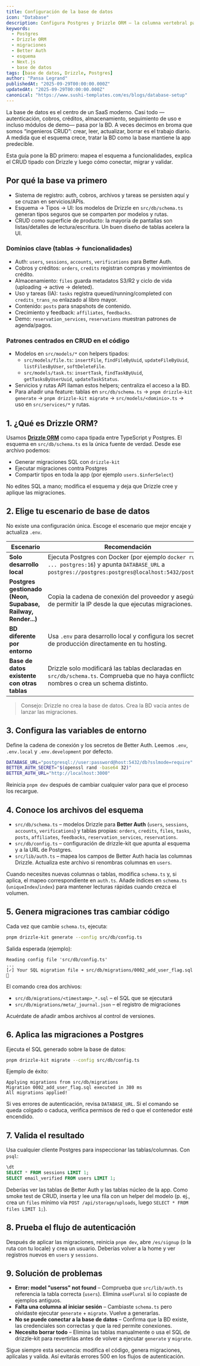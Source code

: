 ```yaml
---
title: Configuración de la base de datos
icon: "Database"
description: Configura Postgres y Drizzle ORM — la columna vertebral para auth, cobros, almacenamiento, tareas y tablas de la app.
keywords:
  - Postgres
  - Drizzle ORM
  - migraciones
  - Better Auth
  - esquema
  - Next.js
  - base de datos
tags: [base de datos, Drizzle, Postgres]
author: "Pansa Legrand"
publishedAt: "2025-09-29T00:00:00.000Z"
updatedAt: "2025-09-29T00:00:00.000Z"
canonical: "https://www.sushi-templates.com/es/blogs/database-setup"
---
```


La base de datos es el centro de un SaaS moderno. Casi todo —autenticación, cobros, créditos, almacenamiento, seguimiento de uso e incluso módulos de demo— pasa por la BD. A veces decimos en broma que somos “ingenieros CRUD”: crear, leer, actualizar, borrar es el trabajo diario. A medida que el esquema crece, tratar la BD como la base mantiene la app predecible.

Esta guía pone la BD primero: mapea el esquema a funcionalidades, explica el CRUD tipado con Drizzle y luego cómo conectar, migrar y validar.

## Por qué la base va primero

- Sistema de registro: auth, cobros, archivos y tareas se persisten aquí y se cruzan en servicios/APIs.
- Esquema → Tipos → UI: los modelos de Drizzle en `src/db/schema.ts` generan tipos seguros que se comparten por modelos y rutas.
- CRUD como superficie de producto: la mayoría de pantallas son listas/detalles de lectura/escritura. Un buen diseño de tablas acelera la UI.

### Dominios clave (tablas → funcionalidades)

- Auth: `users`, `sessions`, `accounts`, `verifications` para Better Auth.
- Cobros y créditos: `orders`, `credits` registran compras y movimientos de crédito.
- Almacenamiento: `files` guarda metadatos S3/R2 y ciclo de vida (uploading → active → deleted).
- Uso y tareas (IA): `tasks` registra queued/running/completed con `credits_trans_no` enlazado al libro mayor.
- Contenido: `posts` para snapshots de contenido.
- Crecimiento y feedback: `affiliates`, `feedbacks`.
- Demo: `reservation_services`, `reservations` muestran patrones de agenda/pagos.

### Patrones centrados en CRUD en el código

- Modelos en `src/models/*` con helpers tipados:
  - `src/models/file.ts`: `insertFile`, `findFileByUuid`, `updateFileByUuid`, `listFilesByUser`, `softDeleteFile`.
  - `src/models/task.ts`: `insertTask`, `findTaskByUuid`, `getTasksByUserUuid`, `updateTaskStatus`.
- Servicios y rutas API llaman estos helpers; centraliza el acceso a la BD.
- Para añadir una feature: tablas en `src/db/schema.ts` → `pnpm drizzle-kit generate` → `pnpm drizzle-kit migrate` → `src/models/<dominio>.ts` → uso en `src/services/*` y rutas.

## 1. ¿Qué es Drizzle ORM?

Usamos **[Drizzle ORM](https://orm.drizzle.team/)** como capa tipada entre
TypeScript y Postgres. El esquema en `src/db/schema.ts` es la única fuente de
verdad. Desde ese archivo podemos:

- Generar migraciones SQL con `drizzle-kit`
- Ejecutar migraciones contra Postgres
- Compartir tipos en toda la app (por ejemplo `users.$inferSelect`)

No edites SQL a mano; modifica el esquema y deja que Drizzle cree y aplique las
migraciones.

## 2. Elige tu escenario de base de datos

No existe una configuración única. Escoge el escenario que mejor encaje y
actualiza `.env`.

| Escenario | Recomendación |
| --- | --- |
| **Solo desarrollo local** | Ejecuta Postgres con Docker (por ejemplo `docker run ... postgres:16`) y apunta `DATABASE_URL` a `postgres://postgres:postgres@localhost:5432/postgres`. |
| **Postgres gestionado (Neon, Supabase, Railway, Render...)** | Copia la cadena de conexión del proveedor y asegúrate de permitir la IP desde la que ejecutas migraciones. |
| **BD diferente por entorno** | Usa `.env` para desarrollo local y configura los secretos de producción directamente en tu hosting. |
| **Base de datos existente con otras tablas** | Drizzle solo modificará las tablas declaradas en `src/db/schema.ts`. Comprueba que no haya conflictos de nombres o crea un schema distinto. |

> Consejo: Drizzle no crea la base de datos. Crea la BD vacía antes de lanzar
> las migraciones.

## 3. Configura las variables de entorno

Define la cadena de conexión y los secretos de Better Auth. Leemos `.env`,
`.env.local` y `.env.development` por defecto.

```bash  title=".env"
DATABASE_URL="postgresql://user:password@host:5432/db?sslmode=require"
BETTER_AUTH_SECRET="$(openssl rand -base64 32)"
BETTER_AUTH_URL="http://localhost:3000"
```

Reinicia `pnpm dev` después de cambiar cualquier valor para que el proceso los
recargue.

## 4. Conoce los archivos del esquema

- `src/db/schema.ts` – modelos Drizzle para **Better Auth** (`users`, `sessions`,
  `accounts`, `verifications`) y tablas propias: `orders`, `credits`, `files`,
  `tasks`, `posts`, `affiliates`, `feedbacks`, `reservation_services`,
  `reservations`.
- `src/db/config.ts` – configuración de drizzle-kit que apunta al esquema y a la
  URL de Postgres.
- `src/lib/auth.ts` – mapea los campos de Better Auth hacia las columnas Drizzle.
  Actualiza este archivo si renombras columnas en `users`.

Cuando necesites nuevas columnas o tablas, modifica `schema.ts` y, si aplica, el mapeo correspondiente en `auth.ts`. Añade índices en `schema.ts` (`uniqueIndex`/`index`) para mantener lecturas rápidas cuando crezca el volumen.

## 5. Genera migraciones tras cambiar código

Cada vez que cambie `schema.ts`, ejecuta:

```bash
pnpm drizzle-kit generate --config src/db/config.ts
```

Salida esperada (ejemplo):

```
Reading config file 'src/db/config.ts'
...
[✓] Your SQL migration file ➜ src/db/migrations/0002_add_user_flag.sql 🚀
```

El comando crea dos archivos:

- `src/db/migrations/<timestamp>_*.sql` – el SQL que se ejecutará
- `src/db/migrations/meta/_journal.json` – el registro de migraciones

Acuérdate de añadir ambos archivos al control de versiones.

## 6. Aplica las migraciones a Postgres

Ejecuta el SQL generado sobre la base de datos:

```bash
pnpm drizzle-kit migrate --config src/db/config.ts
```

Ejemplo de éxito:

```
Applying migrations from src/db/migrations
Migration 0002_add_user_flag.sql executed in 380 ms
All migrations applied!
```

Si ves errores de autenticación, revisa `DATABASE_URL`. Si el comando se queda
colgado o caduca, verifica permisos de red o que el contenedor esté encendido.

## 7. Valida el resultado

Usa cualquier cliente Postgres para inspeccionar las tablas/columnas. Con `psql`:

```sql
\dt
SELECT * FROM sessions LIMIT 1;
SELECT email_verified FROM users LIMIT 1;
```

Deberías ver las tablas de Better Auth y las tablas núcleo de la app. Como smoke test de CRUD, inserta y lee una fila con un helper del modelo (p. ej., crea un `files` mínimo vía `POST /api/storage/uploads`, luego `SELECT * FROM files LIMIT 1;`).

## 8. Prueba el flujo de autenticación

Después de aplicar las migraciones, reinicia `pnpm dev`, abre `/es/signup` (o la
ruta con tu locale) y crea un usuario. Deberías volver a la home y ver registros
nuevos en `users` y `sessions`.

## 9. Solución de problemas

- **Error: model "userss" not found** – Comprueba que `src/lib/auth.ts`
  referencia la tabla correcta (`users`). Elimina `usePlural` si lo copiaste de
  ejemplos antiguos.
- **Falta una columna al iniciar sesión** – Cambiaste `schema.ts` pero olvidaste
  ejecutar `generate` + `migrate`. Vuelve a generarlas.
- **No se puede conectar a la base de datos** – Confirma que la BD existe, las
  credenciales son correctas y que la red permite conexiones.
- **Necesito borrar todo** – Elimina las tablas manualmente o usa el SQL de
  drizzle-kit para revertirlas antes de volver a ejecutar `generate` y
  `migrate`.

Sigue siempre esta secuencia: modifica el código, genera migraciones, aplícalas y
valida. Así evitarás errores 500 en los flujos de autenticación.
